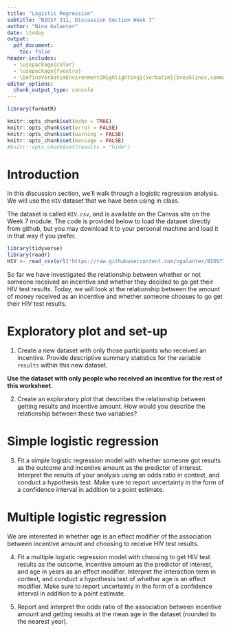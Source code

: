 ```yaml
---
title: "Logistic Regression"
subtitle: "BIOST 311, Discussion Section Week 7"
author: "Nina Galanter"
date: \today
output: 
  pdf_document:
    toc: false
header-includes:
  - \usepackage{color}
  - \usepackage{fvextra}
  - \DefineVerbatimEnvironment{Highlighting}{Verbatim}{breaklines,commandchars=\\\{\}}
editor_options: 
  chunk_output_type: console
---
```


```r
library(formatR)

knitr::opts_chunk$set(echo = TRUE)
knitr::opts_chunk$set(error = FALSE)
knitr::opts_chunk$set(warning = FALSE)
knitr::opts_chunk$set(message = FALSE)
#knitr::opts_chunk$set(results = "hide")
```

# Introduction

In this discussion section, we'll walk through a logistic regression analysis. We will use the `HIV` dataset that we have been using in class.

The dataset is called `HIV.csv`, and is available on the Canvas site on the Week 7 module. The code is provided below to load the dataset directly from github, but you may download it to your personal machine and load it in that way if you prefer.

```r
library(tidyverse)
library(readr)
HIV <- read_csv(url("https://raw.githubusercontent.com/ngalanter/BIOST311_2023/main/Datasets/HIV.csv"))
```

So far we have investigated the relationship between whether or not someone received an incentive and whether they decided to go get their HIV test results. Today, we will look at the relationship between the amount of money received as an incentive and whether someone chooses to go get their HIV test results.

# Exploratory plot and set-up

1. Create a new dataset with only those participants who received an incentive. Provide descriptive summary statistics for the variable `results` within this new dataset.


**Use the dataset with only people who received an incentive for the rest of this worksheet.**

2. Create an exploratory plot that describes the relationship between getting results and incentive amount. How would you describe the relationship between these two variables?


# Simple logistic regression

3. Fit a simple logistic regression model with whether someone got results as the outcome and incentive amount as the predictor of interest. Interpret the results of your analysis using an odds ratio in context, and conduct a hypothesis test. Make sure to report uncertainty in the form of a confidence interval in addition to a point estimate.

# Multiple logistic regression

We are interested in whether age is an effect modifier of the association between incentive amount and choosing to receive HIV test results.

4. Fit a multiple logistic regression model with choosing to get HIV test results as the outcome, incentive amount as the predictor of interest, and age in years as an effect modifier. Interpret the interaction term in context, and conduct a hypothesis test of whether age is an effect modifier. Make sure to report uncertainty in the form of a confidence interval in addition to a point estimate.


5. Report and interpret the odds ratio of the association between incentive amount and getting results at the mean age in the dataset (rounded to the nearest year).
